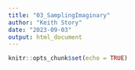 ```yaml
---
title: "03_SamplingImaginary"
author: "Keith Story"
date: "2023-09-03"
output: html_document
---
```


```r
knitr::opts_chunk$set(echo = TRUE)
```
